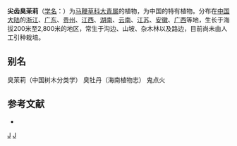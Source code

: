 {{Speciesbox 
| taxon = Clerodendrum lindleyi
| authority = Decne. ex Planch.
}}
'''尖齿臭茉莉'''（[[学名|学名]]：{{lang|la|''Clerodendrum lindleyi''}}）为[[马鞭草科|马鞭草科]][[大青属|大青属]]的植物，为中国的特有植物。分布在[[中国大陆|中国大陆]]的[[浙江|浙江]]、[[广东|广东]]、[[贵州|贵州]]、[[江西|江西]]、[[湖南|湖南]]、[[云南|云南]]、[[江苏|江苏]]、[[安徽|安徽]]、[[广西|广西]]等地，生长于海拔200米至2,800米的地区，常生于沟边、山坡、杂木林以及路边，目前尚未由人工引种栽培。

== 别名 ==
臭茉莉（中国树木分类学） 臭牡丹（海南植物志） 鬼点火

== 参考文献 ==
<div class="references-small">
* {{cite web| url =http://www.bioinfo.cn/db05/KmzwSpecies.php?action=view&id=24041| title =尖齿臭茉莉| work =《中国高等植物数据库全库》| publisher =中国科学院微生物研究所| author =昆明植物研究所| accessdate =2009-02-25| deadurl =yes| archiveurl =https://web.archive.org/web/20160305041523/http://www.bioinfo.cn/db05/KmzwSpecies.php?action=view&id=24041| archivedate =2016-03-05}}
</div>
{{Taxonbar|from=Q15232429}}

[[Category:大青属|J]]
[[Category:中國特有植物|J]]


{{植物小作品}}